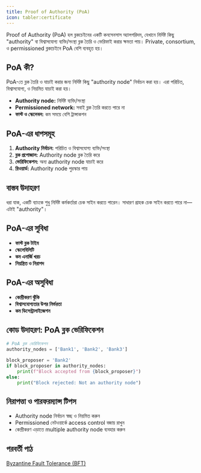 ```yaml
---
title: Proof of Authority (PoA)
icon: tabler:certificate
---
```


Proof of Authority (PoA) হল ব্লকচেইনের একটি কনসেনসাস অ্যালগরিদম, যেখানে নির্দিষ্ট কিছু "authority" বা বিশ্বাসযোগ্য ব্যক্তি/সংস্থা ব্লক তৈরি ও ভেরিফাই করার ক্ষমতা পায়। Private, consortium, ও permissioned ব্লকচেইনে PoA বেশি ব্যবহৃত হয়।

## PoA কী?

PoA-তে ব্লক তৈরি ও যাচাই করার জন্য নির্দিষ্ট কিছু "authority node" নির্বাচন করা হয়। এরা পরিচিত, বিশ্বাসযোগ্য, ও নিয়মিত যাচাই করা হয়।

- **Authority node:** নির্দিষ্ট ব্যক্তি/সংস্থা
- **Permissioned network:** সবাই ব্লক তৈরি করতে পারে না
- **ফাস্ট ও স্কেলেবল:** কম সময়ে বেশি ট্রান্সাকশন

## PoA-এর ধাপসমূহ

1. **Authority নির্বাচন:** পরিচিত ও বিশ্বাসযোগ্য ব্যক্তি/সংস্থা
2. **ব্লক প্রপোজাল:** Authority node ব্লক তৈরি করে
3. **ভেরিফিকেশন:** অন্য authority node যাচাই করে
4. **রিওয়ার্ড:** Authority node পুরস্কার পায়

## বাস্তব উদাহরণ

ধরা যাক, একটি ব্যাংকে শুধু নির্দিষ্ট কর্মকর্তারা চেক সাইন করতে পারেন। সাধারণ গ্রাহক চেক সাইন করতে পারে না—এটাই "authority"।

## PoA-এর সুবিধা

- **ফাস্ট ব্লক টাইম**
- **স্কেলেবিলিটি**
- **কম এনার্জি খরচ**
- **নিয়ন্ত্রিত ও নিরাপদ**

## PoA-এর অসুবিধা

- **কেন্দ্রীকরণ ঝুঁকি**
- **বিশ্বাসযোগ্যতার উপর নির্ভরতা**
- **কম ডিসেন্ট্রালাইজেশন**

## কোড উদাহরণ: PoA ব্লক ভেরিফিকেশন

```python
# PoA ব্লক ভেরিফিকেশন
authority_nodes = ['Bank1', 'Bank2', 'Bank3']

block_proposer = 'Bank2'
if block_proposer in authority_nodes:
    print(f"Block accepted from {block_proposer}")
else:
    print("Block rejected: Not an authority node")
```

## নিরাপত্তা ও পারফরম্যান্স টিপস

- Authority node নির্বাচন স্বচ্ছ ও নিয়মিত করুন
- Permissioned নেটওয়ার্কে access control বজায় রাখুন
- কেন্দ্রীকরণ এড়াতে multiple authority node ব্যবহার করুন

## পরবর্তী পাঠ

[Byzantine Fault Tolerance (BFT)](/blockchain/bft)
